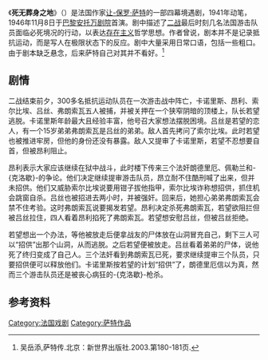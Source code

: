 {{onesource|time=2014-04-21T10:44:27+00:00}}
《'''死无葬身之地'''》（{{lang|fr|Mort sans sépulture}}）是法国作家[[让-保罗·萨特|让-保罗·萨特]]的一部四幕境遇剧，1941年动笔，1946年11月8日于[[巴黎|巴黎]][[安托万剧院|安托万剧院]]首演。剧中描述了[[二战|二战]]最后时刻几名法国游击队员面临必死境况的行动，以表达[[存在主义|存在主义]]哲学思想。作者曾说，剧本并不是记录抵抗运动，而是写人在极限状态下的反应。剧中大量采用日常口语，包括一些粗口。由于剧本缺乏悬念，后来萨特自己对其并不看好。<ref>吴岳添,萨特传.北京：新世界出版社.2003.第180-181页.</ref>

==剧情==
二战结束前夕，300多名抵抗运动队员在一次游击战中阵亡，卡诺里斯、昂利、索尔比埃、吕丝、弗朗索瓦五人被捕，并被关押在一个狭窄阴暗的顶楼上，队长若望逃脱。卡诺里斯年龄最大且经验丰富，他号召大家想法摆脱困境。吕丝是若望的恋人，有一个15岁弟弟弗朗索瓦是吕丝的弟弟。敌人首先拷问了索尔比埃。此时若望也被推进牢房，但他的身份还没有暴露。敌人又提审了卡诺里斯，若望不忍想要自首，但被昂利阻止。

昂利表示大家应该继续在狱中战斗，此时楼下传来三个法奸朗德里厄、佩勒兰和-{克洛歇}-的争论。他们决定继续提审游击队员，昂立耐不住酷刑喊了出来，但并未招供。他们又威胁索尔比埃说要用钳子拔他指甲，索尔比埃诈称想招供，抓住机会跳窗自杀。吕丝也被招进去两小时，并被强奸。回来后，她担心弟弟弗朗索瓦会禁不住考验。这时弗朗索瓦说要揭发若望。昂利决定杀死弗朗索瓦，若望欲阻拦但被吕丝拉住，四人看着昂利掐死了弗朗索瓦。若望想安慰吕丝，但被吕丝拒绝。

若望想出一个办法，等他被放走后便拿战友的尸体放在山洞冒充自己，剩下三人可以“招供”出那个山洞，从而逃脱。之后若望便被放走。吕丝看着弟弟的尸体，说他死了终归变成了自己人。三个法奸看到弗朗索瓦已死，要求继续提审三个队员，只要招供便可以释放他们。卡诺里斯按若望的计划“招供”了，朗德里厄信以为真，然而三个游击队员还是被丧心病狂的-{克洛歇}-枪杀。

==参考资料==
{{reflist}}

[[Category:法国戏剧|Category:法国戏剧]]
[[Category:萨特作品|Category:萨特作品]]